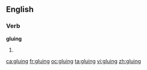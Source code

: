 ==English==

===Verb===
'''gluing'''

# {{present participle of|[[glue]]}}

[[ca:gluing]]
[[fr:gluing]]
[[oc:gluing]]
[[ta:gluing]]
[[vi:gluing]]
[[zh:gluing]]